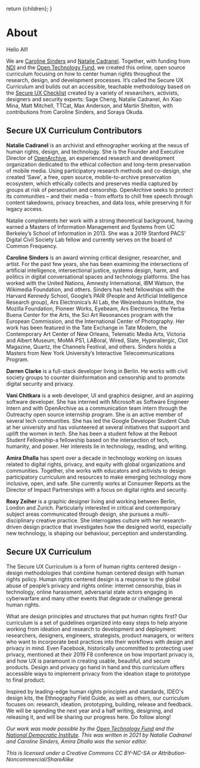 
  return <MDXProvider components={uac().components()}>{children}</MDXProvider>;
}

[comment]: # "↓↓↓ Editable ↓↓↓"

# About

Hello All!

We are [Caroline Sinders](https://carolinesinders.com/) and [Natalie Cadranel](https://pacscenter.stanford.edu/person/natalie-cadranel/). Together, with funding from [NDI](https://www.ndi.org/) and the [Open Technology Fund](https://www.opentech.fund/), we created this online, open source curriculum focusing on how to center human rights throughout the research, design, and development processes. It’s called the Secure UX Curriculum and builds out an accessible, teachable methodology based on the [Secure UX Checklist](https://humanrightscentered.design/s/Secure-UX-Checklist.pdf) created by a variety of researchers, activists, designers and security experts: Sage Cheng, Natalie Cadranel, An Xiao Mina, Matt Mitchell, TTCat, Max Anderson, and Martin Shelton, with contributions from Caroline Sinders, and Soraya Okuda. 

## Secure UX Curriculum Contributors

**Natalie Cadranel** is an archivist and ethnographer working at the nexus of human rights, design, and technology. She is the Founder and Executive Director of [OpenArchive](https://open-archive.org/), an experienced research and development organization dedicated to the ethical collection and long-term preservation of mobile media. Using participatory research methods and co-design, she created ‘Save’, a free, open source, mobile-to-archive preservation ecosystem, which ethically collects and preserves media captured by groups at risk of persecution and censorship. OpenArchive seeks to protect its communities  – and their media – from efforts to chill free speech through content takedowns, privacy breaches, and data loss, while preserving it for legacy access.

Natalie complements her work with a strong theoretical background, having earned a Masters of Information Management and Systems from UC Berkeley’s School of Information in 2013. She was a 2019 Stanford PACS’ Digital Civil Society Lab fellow and currently serves on the board of Common Frequency.

**Caroline Sinders** is an award winning critical designer, researcher, and artist. For the past few years, she has been examining the intersections of artificial intelligence, intersectional justice, systems design, harm, and politics in digital conversational spaces and technology platforms. She has worked with the United Nations, Amnesty International, IBM Watson, the Wikimedia Foundation, and others. Sinders has held fellowships with the Harvard Kennedy School, Google’s PAIR (People and Artificial Intelligence Research group), Ars Electronica’s AI Lab, the Weizenbaum Institute, the Mozilla Foundation, Pioneer Works, Eyebeam, Ars Electronica, the Yerba Buena Center for the Arts, the Sci Art Resonances program with the European Commission, and the International Center of Photography. Her work has been featured in the Tate Exchange in Tate Modern, the Contemporary Art Center of New Orleans, Telematic Media Arts, Victoria and Albert Museum, MoMA PS1, LABoral, Wired, Slate, Hyperallergic, Clot Magazine, Quartz, the Channels Festival, and others. Sinders holds a Masters from New York University’s Interactive Telecommunications Program.

**Darren Clarke** is a full-stack developer living in Berlin. He works with civil society groups to counter disinformation and censorship and to promote digital security and privacy.

**Vani Chitkara** is a web developer, UI and graphics designer, and an aspiring software developer. She has interned with Microsoft as Software Engineer Intern and with OpenArchive as a communication team intern through the Outreachy open source internship program. She is an active member of several tech communities. She has led the Google Developer Student Club at her university and has volunteered at several initiatives that support and uplift the women in tech. She has been a student fellow at the Reboot Student Fellowship-a fellowship based on the intersection of tech, humanity, and power. Her interests lie in technology, reading, and writing.

**Amira Dhalla** has spent over a decade in technology working on issues related to digital rights, privacy, and equity with global organizations and communities. Together, she works with educators and activists to design participatory curriculum and resources to make emerging technology more inclusive, open, and safe. She currently works at Consumer Reports as the Director of Impact Partnerships with a focus on digital rights and security.

**Roxy Zeiher** is a graphic designer living and working between Berlin, London and Zurich. Particularly interested in critical and contemporary subject areas communicated through design, she pursues a multi-disciplinary creative practice. She interrogates culture with her research-driven design practice that investigates how the designed world, especially new technology, is shaping our behaviour, perception and understanding.

## Secure UX Curriculum

The Secure UX Curriculum is a form of human rights centered design - design methodologies that combine human centered design with human rights policy. Human rights centered design is a response to the global abuse of people’s privacy and rights online: internet censorship, bias in technology, online harassment, adversarial state actors engaging in cyberwarfare and many other events that degrade or challenge general human rights. 

What are design principles and structures that put human rights first? Our curriculum is a set of guidelines organized into easy steps to help anyone working from ideation and research to development and deployment: researchers, designers, engineers, strategists, product managers, or writers who want to incorporate best practices into their workflows with design and privacy in mind. Even Facebook, historically uncommitted to protecting user privacy, mentioned at their 2019 F8 conference on how important privacy is, and how UX is paramount in creating usable, beautiful, and secure products. Design and privacy go hand in hand and this curriculum offers accessible ways to implement privacy from the ideation stage to prototype to final product. 

Inspired by leading-edge human rights principles and standards, IDEO's design kits, the Ethnography Field Guide, as well as others, our curriculum focuses on: research, ideation, prototyping, building, release and feedback. We will be spending the next year and a half writing, designing, and releasing it, and will be sharing our progress here. Do follow along!

*Our work was made possible by the [Open Technology Fund](https://www.opentech.fund/) and the [National Democratic Institute](https://www.ndi.org/). This was written in 2021 by Natalie Cadranel and Caroline Sinders, Amira Dhalla was the senior editor.*

*This is licensed under a Creative Commons CC BY-NC-SA or Attribution-Noncommercial/ShareAlike*
